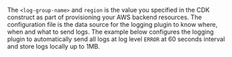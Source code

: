 The `<log-group-name>` and `region` is the value you specified in the CDK construct as part of provisioning your AWS backend resources.  The configuration file is the data source for the logging plugin to know where, when and what to send logs.  The example below configures the logging plugin to automatically send all logs at log level `ERROR` at 60 seconds interval and store logs locally up to 1MB.

